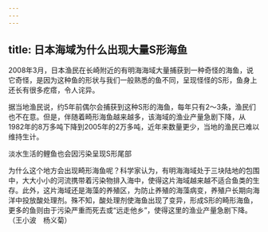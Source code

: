```yaml
---
---
---
```

title: 日本海域为什么出现大量S形海鱼
---




2008年3月，日本渔民在长崎附近的有明海海域大量捕获到一种奇怪的海鱼，说它奇怪，是因为这种鱼的形状与我们一般熟悉的鱼不同，呈现怪怪的S形，鱼身上还长有很多疙瘩，令人诧异。

据当地渔民说，约5年前偶尔会捕获到这种S形的海鱼，每年只有2～3条，渔民们也不在意。但是，伴随着畸形海鱼越来越多，该海域的渔业产量急剧下降，从1982年的8万多吨下降到2005年的2万多吨，近年来数量更少，当地的渔民已难以维持生计。

淡水生活的鲤鱼也会因污染呈现S形尾部



为什么这个地方会出现畸形海鱼呢？科学家认为，有明海海域处于三块陆地的包围中，大大小小的河流携带着污染物排入海中，使得这片海域越来越不适合鱼类的生存。此外，这片海域还是海藻的养殖区，为防止养殖的海藻病变，养殖户长期向海洋中投放酸处理剂。殊不知，酸处理剂使海鱼出现了变异，形成S形的畸形海鱼，更多的鱼则由于污染严重而死去或“远走他乡”，使得这里的渔业产量急剧下降。（王小波　杨义菊）